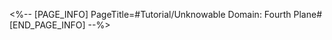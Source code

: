 <%-- [PAGE_INFO]
PageTitle=#Tutorial/Unknowable Domain: Fourth Plane#
[END_PAGE_INFO] --%>
{{Tutorial
|sort      = 932501
|title     = Unknowable Domain: Fourth Plane
|subtitle  = 
|type      = Simulated Universe
|about     = 
|image1    = Tutorial Unknowable Domain Fourth Plane 1.png{{subst:void|<!--$UPLOAD:<<SpriteOutput/TutorialPic/TutorialPage_932501.png>-<Tutorial Unknowable Domain Fourth Plane 1.png>-<Tutorial Files>>-->}}
|text1     = When you pass the Third Plane, you can choose to consume a certain number of extra Cycles to enter the {{Color|h|nobold=1|Fourth Plane}}. You cannot enter there if you do not have enough extra Cycles. Enemies in the Fourth Plane are even stronger, so Trailblazers who like a challenge can dive right in.
}}